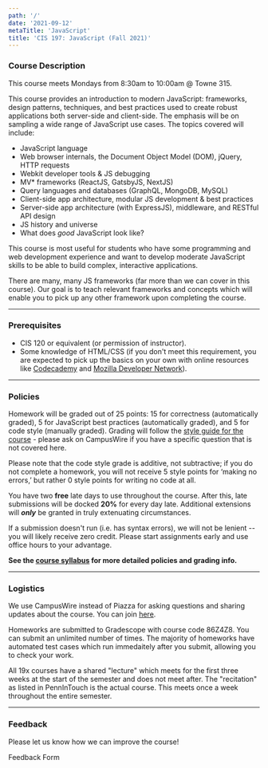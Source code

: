 ```yaml
---
path: '/'
date: '2021-09-12'
metaTitle: 'JavaScript'
title: 'CIS 197: JavaScript (Fall 2021)'
---
```



### Course Description

<InfoMessage showIcon>
  This course meets Mondays from 8:30am to 10:00am @ Towne 315.
</InfoMessage>

This course provides an introduction to modern JavaScript: frameworks, design patterns, techniques, and best practices used to create robust applications both server-side and client-side. The emphasis will be on sampling a wide range of JavaScript use cases. The topics covered will include:

- JavaScript language
- Web browser internals, the Document Object Model (DOM), jQuery, HTTP requests
- Webkit developer tools & JS debugging
- MV\* frameworks (ReactJS, GatsbyJS, NextJS)
- Query languages and databases (GraphQL, MongoDB, MySQL)
- Client-side app architecture, modular JS development & best practices
- Server-side app architecture (with ExpressJS), middleware, and RESTful API design
- JS history and universe
- What does _good_ JavaScript look like?

This course is most useful for students who have some programming and web development experience and want to develop moderate JavaScript skills to be able to build complex, interactive applications.

There are many, many JS frameworks (far more than we can cover in this course). Our goal is to teach relevant frameworks and concepts which will enable you to pick up any other framework upon completing the course.

---

### Prerequisites

- CIS 120 or equivalent (or permission of instructor).
- Some knowledge of HTML/CSS (if you don't meet this requirement, you are expected to pick up the basics on your own with online resources like [Codecademy](http://codecademy.com/) and [Mozilla Developer Network](https://developer.mozilla.org/en-US/)).

---

### Policies

Homework will be graded out of 25 points: 15 for correctness (automatically graded), 5 for JavaScript best practices (automatically graded), and 5 for code style (manually graded). Grading will follow the [style guide for the course](/style) - please ask on CampusWire if you have a specific question that is not covered here.

Please note that the code style grade is additive, not subtractive; if you do not complete a homework, you will not receive 5 style points for ‘making no errors,’ but rather 0 style points for writing no code at all.

You have two **free** late days to use throughout the course. After this, late submissions will be docked **20%** for every day late. Additional extensions will _**only**_ be granted in truly extenuating circumstances.

If a submission doesn't run (i.e. has syntax errors), we will not be lenient -- you will likely receive zero credit. Please start assignments early and use office hours to your advantage.

**See the [course syllabus](/syllabus) for more detailed policies and grading info.**

---

### Logistics

We use CampusWire instead of Piazza for asking questions and sharing updates about the course. You can join [here](https://campuswire.com/c/GAF6BB875/feed).

Homeworks are submitted to Gradescope with course code 86Z4Z8. You can submit an unlimited number of times. The majority of homeworks have automated test cases which run immedaitely after you submit, allowing you to check your work.

All 19x courses have a shared "lecture" which meets for the first three weeks at the start of the semester and does not meet after. The "recitation" as listed in PennInTouch is the actual course. This meets once a week throughout the entire semester.

---

### Feedback

Please let us know how we can improve the course!

<BtnAnchor href={FEEDBACK_ROUTE} target="_BLANK">
  Feedback Form
</BtnAnchor>
